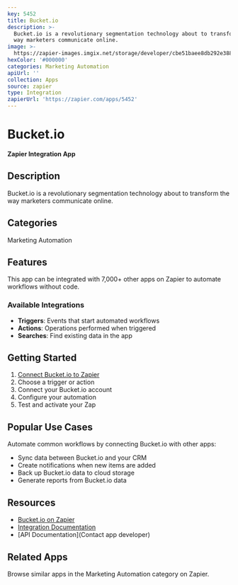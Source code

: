 ```yaml
---
key: 5452
title: Bucket.io
description: >-
  Bucket.io is a revolutionary segmentation technology about to transform the
  way marketers communicate online.
image: >-
  https://zapier-images.imgix.net/storage/developer/cbe51baee8db292e3888e374a7eec34d_2.png?auto=format%2Ccompress&ixlib=python-3.0.0&q=50
hexColor: '#000000'
categories: Marketing Automation
apiUrl: ''
collection: Apps
source: zapier
type: Integration
zapierUrl: 'https://zapier.com/apps/5452'
---
```

# Bucket.io

**Zapier Integration App**

## Description

Bucket.io is a revolutionary segmentation technology about to transform the way marketers communicate online.

## Categories

Marketing Automation

## Features

This app can be integrated with 7,000+ other apps on Zapier to automate workflows without code.

### Available Integrations

- **Triggers**: Events that start automated workflows
- **Actions**: Operations performed when triggered
- **Searches**: Find existing data in the app

## Getting Started

1. [Connect Bucket.io to Zapier](https://zapier.com/apps/5452)
2. Choose a trigger or action
3. Connect your Bucket.io account
4. Configure your automation
5. Test and activate your Zap

## Popular Use Cases

Automate common workflows by connecting Bucket.io with other apps:

- Sync data between Bucket.io and your CRM
- Create notifications when new items are added
- Back up Bucket.io data to cloud storage
- Generate reports from Bucket.io data

## Resources

- [Bucket.io on Zapier](https://zapier.com/apps/5452)
- [Integration Documentation](https://zapier.com/apps/5452/integrations)
- [API Documentation](Contact app developer)

## Related Apps

Browse similar apps in the Marketing Automation category on Zapier.
